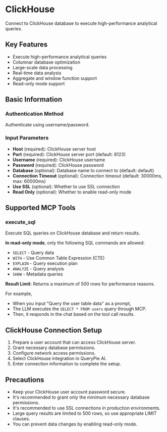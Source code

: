# ClickHouse

Connect to ClickHouse database to execute high-performance analytical queries.

## Key Features
- Execute high-performance analytical queries
- Columnar database optimization
- Large-scale data processing
- Real-time data analysis
- Aggregate and window function support
- Read-only mode support

## Basic Information

### Authentication Method
Authenticate using username/password.

### Input Parameters
- **Host** (required): ClickHouse server host
- **Port** (required): ClickHouse server port (default: 8123)
- **Username** (required): ClickHouse username
- **Password** (required): ClickHouse password
- **Database** (optional): Database name to connect to (default: default)
- **Connection Timeout** (optional): Connection timeout (default: 30000ms, max: 60000ms)
- **Use SSL** (optional): Whether to use SSL connection
- **Read Only** (optional): Whether to enable read-only mode

## Supported MCP Tools

### execute_sql
Execute SQL queries on ClickHouse database and return results.

**In read-only mode**, only the following SQL commands are allowed:
- `SELECT` - Query data
- `WITH` - Use Common Table Expression (CTE)
- `EXPLAIN` - Query execution plan
- `ANALYZE` - Query analysis
- `SHOW` - Metadata queries

**Result Limit**: Returns a maximum of 500 rows for performance reasons.

For example,
- When you input "Query the user table data" as a prompt,
- The LLM executes the `SELECT * FROM users` query through MCP.
- Then, it responds in the chat based on the tool call results.

## ClickHouse Connection Setup
1. Prepare a user account that can access ClickHouse server.
2. Grant necessary database permissions.
3. Configure network access permissions.
4. Select ClickHouse integration in QueryPie AI.
5. Enter connection information to complete the setup.

## Precautions
- Keep your ClickHouse user account password secure.
- It's recommended to grant only the minimum necessary database permissions.
- It's recommended to use SSL connections in production environments.
- Large query results are limited to 500 rows, so use appropriate LIMIT clauses.
- You can prevent data changes by enabling read-only mode. 